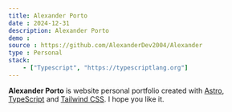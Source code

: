 ```yaml
---
title: Alexander Porto
date : 2024-12-31
description: Alexander Porto
demo : 
source : https://github.com/AlexanderDev2004/Alexander
type : Personal
stack:
    - ["Typescript", "https://typescriptlang.org"]
---
```


**Alexander Porto** is website personal portfolio created with [Astro](https://astro.build/), [TypeScript](https://www.typescriptlang.org/) and [Tailwind CSS](https://tailwindcss.com/).
I hope you like it.

